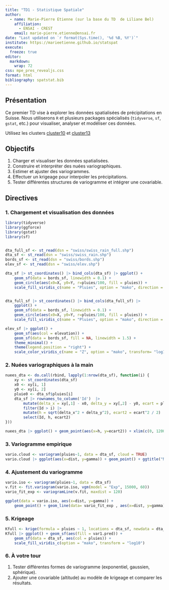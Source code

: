 ```yaml
---
title: "TD1 - Statistique Spatiale"
author:
  - name: Marie-Pierre Etienne (sur la base du TD  de Liliane Bel)
    affiliation: 
      - ENSAI - CREST
    email: marie-pierre.etienne@ensai.fr
date: "Last updated on `r format(Sys.time(), '%d %B, %Y')`"
institute: https://marieetienne.github.io/statspat
execute: 
  freeze: true
editor: 
  markdown: 
    wrap: 72
css: mpe_pres_revealjs.css
format: html
bibliography: spatstat.bib
---
```


## Présentation

Ce premier TD vise à explorer les données spatialisées de précipitations
en Suisse. Nous utiliserons `R` et plusieurs packages spécialisés
(`tidyverse`, `sf`, `gstat`, etc.) pour visualiser, analyser et
modéliser ces données.

Utilisez les clusters [cluster10](https://clust-n10.ensai.fr) et
[cluster13](https://clust-n13.ensai.fr)

## Objectifs

1.  Charger et visualiser les données spatialisées.
2.  Construire et interpréter des nuées variographiques.
3.  Estimer et ajuster des variogrammes.
4.  Effectuer un krigeage pour interpoler les précipitations.
5.  Tester différentes structures de variogramme et intégrer une
    covariable.

## Directives

### 1. Chargement et visualisation des données

``` r
library(tidyverse)
library(ggforce)
library(gstat)
library(sf)


dta_full_sf <- st_read(dsn = "swiss/swiss_rain_full.shp") 
dta_sf <- st_read(dsn = "swiss/swiss_rain.shp")
bords_sf <- st_read(dsn = "swiss/bords.shp") 
elev_sf <- st_read(dsn = "swiss/elev.shp") 

dta_sf |> st_coordinates() |> bind_cols(dta_sf) |> ggplot() + 
    geom_sf(data = bords_sf, linewidth = 0.1) +
    geom_circle(aes(x0=X, y0=Y, r=pluies/100, fill = pluies)) +
    scale_fill_viridis_c(name = "Pluies", option = "mako", direction = -1) 


dta_full_sf |> st_coordinates() |> bind_cols(dta_full_sf) |> 
    ggplot() + 
    geom_sf(data = bords_sf, linewidth = 0.1) +
    geom_circle(aes(x0=X, y0=Y, r=pluies/100, fill = pluies)) +
    scale_fill_viridis_c(name = "Pluies", option = "mako", direction = -1) 

elev_sf |> ggplot() + 
    geom_sf(aes(col = elevation)) + 
    geom_sf(data = bords_sf, fill = NA, linewidth = 1.5) + 
    theme_minimal() +
    theme(legend.position = "right") +
    scale_color_viridis_c(name = "Z", option = "mako", transform= "log10")
```

### 2. Nuées variographiques à la main

``` r
nuees_dta <- do.call(rbind, lapply(1:nrow(dta_sf), function(i) {
    xy <- st_coordinates(dta_sf)
    x0 <- xy[i, 1]
    y0 <- xy[i, 2]
    pluie0 <- dta_sf$pluies[i]
    dta_sf |> rownames_to_column('Id')  |> 
        mutate(delta_x = xy[,1] - x0, delta_y = xy[,2] - y0, ecart = pluies - pluie0) |> 
        filter(Id > i) |> 
        mutate(h = sqrt(delta_x^2 + delta_y^2), ecart2 = ecart^2 / 2) |> 
        select(Id, h, ecart2)
}))

nuees_dta |> ggplot() + geom_point(aes(x=h, y=ecart2)) + xlim(c(0, 120000))
```

### 3. Variogramme empirique

``` r
vario.cloud <- variogram(pluies~1, data = dta_sf, cloud = TRUE)
vario.cloud |> ggplot(aes(x=dist, y=gamma)) + geom_point() + ggtitle("Nuée variographique")
```

### 4. Ajustement du variogramme

``` r
vario.iso <- variogram(pluies~1, data = dta_sf)
v.fit <- fit.variogram(vario.iso, vgm(model = "Exp", 15000, 60))
vario_fit_exp <- variogramLine(v.fit, maxdist = 120)

ggplot(data = vario.iso, aes(x=dist, y=gamma)) + 
    geom_point() + geom_line(data= vario_fit_exp , aes(x=dist, y=gamma))
```

### 5. Krigeage

``` r
Kfull <- krige(formula = pluies ~ 1, locations = dta_sf, newdata = dta_full_sf, model = v.fit)
Kfull |> ggplot() + geom_sf(aes(fill = var1.pred)) +
    geom_sf(data = dta_sf, aes(col = pluies)) +
    scale_fill_viridis_c(option = "mako", transform = "log10")
```

### 6. À votre tour

1.  Tester différentes formes de variogramme (exponentiel, gaussien,
    sphérique).
2.  Ajouter une covariable (altitude) au modèle de krigeage et comparer
    les résultats.
